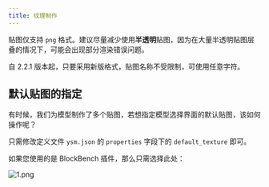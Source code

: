 ```yaml
---
title: 纹理制作
---
```



贴图仅支持 `png` 格式。建议尽量减少使用**半透明**贴图，因为在大量半透明贴图层叠的情况下，可能会出现部分渲染错误问题。

<Aside>

自 2.2.1 版本起，只要采用新版格式，贴图名称不受限制，可使用任意字符。

</Aside>

## 默认贴图的指定

有时候，我们为模型制作了多个贴图，若想指定模型选择界面的默认贴图，该如何操作呢？

只需修改定义文件 `ysm.json` 的 `properties` 字段下的 `default_texture` 即可。

如果您使用的是 BlockBench 插件，那么只需选择此处：

![1.png](https://s2.loli.net/2025/01/28/ZGozRt8v679OBdl.png)
